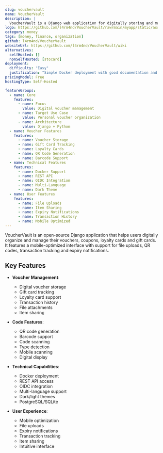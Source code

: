```yaml
---
slug: vouchervault
name: VoucherVault
description: |
  VoucherVault is a Django web application for digitally storing and managing vouchers, coupons, loyalty cards and gift cards with features like transaction tracking, file uploads, QR codes and expiry notifications.
logo: https://github.com/l4rm4nd/VoucherVault/raw/main/myapp/static/assets/img/logo.svg
category: money
tags: [money, finance, organization]
github: l4rm4nd/VoucherVault
websiteUrl: https://github.com/l4rm4nd/VoucherVault/wiki
alternatives:
  selfHosted: []
  nonSelfHosted: [stocard]
deployment:
  difficulty: "Easy"
  justification: "Simple Docker deployment with good documentation and example compose files."
pricingModel: Free
hostingType: Self-Hosted

featureGroups:
  - name: Core
    features:
      - name: Focus
        value: Digital voucher management
      - name: Target Use Case
        value: Personal voucher organization
      - name: Architecture
        value: Django + Python
  - name: Voucher Features
    features:
      - name: Voucher Storage
      - name: Gift Card Tracking
      - name: Loyalty Cards
      - name: QR Code Generation
      - name: Barcode Support
  - name: Technical Features
    features:
      - name: Docker Support
      - name: REST API
      - name: OIDC Integration
      - name: Multi-Language
      - name: Dark Theme
  - name: User Features
    features:
      - name: File Uploads
      - name: Item Sharing
      - name: Expiry Notifications
      - name: Transaction History
      - name: Mobile Optimized
---
```


VoucherVault is an open-source Django application that helps users digitally organize and manage their vouchers, coupons, loyalty cards and gift cards. It features a mobile-optimized interface with support for file uploads, QR codes, transaction tracking and expiry notifications.

## Key Features

- **Voucher Management**:

  - Digital voucher storage
  - Gift card tracking
  - Loyalty card support
  - Transaction history
  - File attachments
  - Item sharing

- **Code Features**:

  - QR code generation
  - Barcode support
  - Code scanning
  - Type detection
  - Mobile scanning
  - Digital display

- **Technical Capabilities**:

  - Docker deployment
  - REST API access
  - OIDC integration
  - Multi-language support
  - Dark/light themes
  - PostgreSQL/SQLite

- **User Experience**:
  - Mobile optimization
  - File uploads
  - Expiry notifications
  - Transaction tracking
  - Item sharing
  - Intuitive interface
